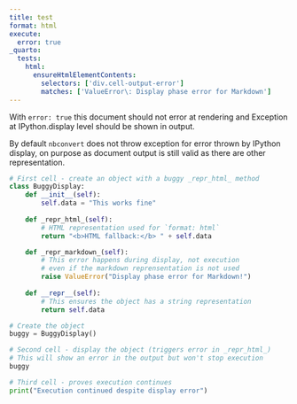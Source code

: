 ```yaml
---
title: test
format: html
execute:
  error: true
_quarto:
  tests:
    html:
      ensureHtmlElementContents: 
        selectors: ['div.cell-output-error']
        matches: ['ValueError\: Display phase error for Markdown']
---
```


With `error: true` this document should not error at rendering and Exception at IPython.display level should be shown in output. 

By default `nbconvert` does not throw exception for error thrown by IPython display, on purpose as document output is still valid as there are other representation. 

```python
# First cell - create an object with a buggy _repr_html_ method
class BuggyDisplay:
    def __init__(self):
        self.data = "This works fine"
    
    def _repr_html_(self):
        # HTML representation used for `format: html`
        return "<b>HTML fallback:</b> " + self.data

    def _repr_markdown_(self):
        # This error happens during display, not execution
        # even if the markdown reprensentation is not used
        raise ValueError("Display phase error for Markdown!")
    
    def __repr__(self):
        # This ensures the object has a string representation
        return self.data

# Create the object
buggy = BuggyDisplay()
```

```python
# Second cell - display the object (triggers error in _repr_html_)
# This will show an error in the output but won't stop execution
buggy
```

```python
# Third cell - proves execution continues
print("Execution continued despite display error")
```